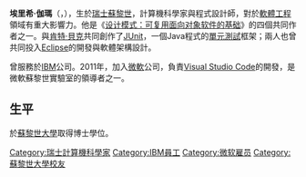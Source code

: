 '''埃里希·伽瑪'''（{{lang-de|Erich Gamma}}，{{bd|1961年||||catIdx=Gamma, Erich}}），生於[[瑞士|瑞士]][[蘇黎世|蘇黎世]]，計算機科學家與程式設計師，對於[[軟體工程|軟體工程]]領域有重大影響力。他是《[[设计模式：可复用面向对象软件的基础|设计模式：可复用面向对象软件的基础]]》的四個共同作者之一。與[[肯特·貝克|肯特·貝克]]共同創作了[[JUnit|JUnit]]，一個Java程式的[[單元測試|單元測試]]框架；兩人也曾共同投入[[Eclipse|Eclipse]]的開發與軟體架構設計。

曾服務於[[IBM|IBM]]公司。2011年，加入[[微軟|微軟]]公司，負責[[Visual_Studio_Code|Visual Studio Code]]的開發，是微軟蘇黎世實驗室的領導者之一。

==生平==
於[[蘇黎世大學|蘇黎世大學]]取得博士學位。

{{软件设计模式}}

{{Authority control}}
{{DEFAULTSORT:Gamma, Erich}}

[[Category:瑞士計算機科學家|Category:瑞士計算機科學家]]
[[Category:IBM員工|Category:IBM員工]]
[[Category:微软雇员|Category:微软雇员]]
[[Category:蘇黎世大學校友|Category:蘇黎世大學校友]]
